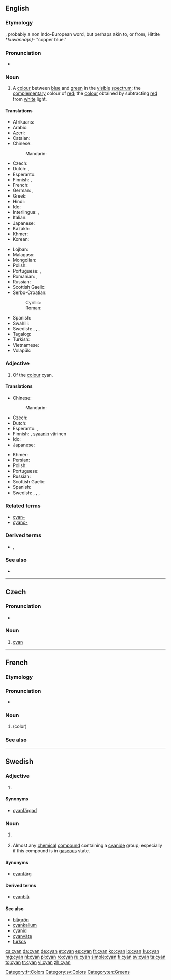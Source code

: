 {{also|Cyan|cyan-}}
==English==
{{wikipedia}}

===Etymology===
{{etyl|grc|en}} {{m|grc|κύανος||dark blue, dark blue enamel, lapis lazuli}}, probably a non Indo-European word, but perhaps akin to, or from, Hittite *''kuwanna(n)-'' "copper blue."

===Pronunciation===
* {{IPA|/ˈsaɪ.æn/|/ˈsaɪ.ən/|lang=en}}

===Noun===
{{en-noun|-|s}}

# A [[colour]] between [[blue]] and [[green]] in the [[visible]] [[spectrum]]; the [[complementary]] colour of [[red]]; the [[colour]] obtained by subtracting [[red]] from [[white]] light.
#: {{color panel|00FFFF}}

====Translations====
{{trans-top|a colour between blue and green}}
* Afrikaans: {{t|af|siaan}}
* Arabic: {{t|ar|سَمَاوِيّ|m|}}
* Azeri: {{t+|az|mavi}}
* Catalan: {{t|ca|cian|m}}
* Chinese:
*: Mandarin: {{t+|cmn|青色|tr=qīngsè|sc=Hani}}
* Czech: {{t|cs|cyan|m}}
* Dutch: {{t+|nl|cyaan|n}}, {{t|nl|appelblauwzeegroen|n}}
* Esperanto: {{t|eo|ciankoloro}}
* Finnish: {{t+|fi|sinivihreä}}, {{t+|fi|syaani}}
* French: {{t+|fr|cyan|m}}
* German: {{t+|de|Aquamarin|n}}, {{t|de|Zyan|n}}
* Greek: {{t+|el|κυανός|m}}
* Hindi: {{t+|hi|आसमानी|sc=Deva}}
* Ido: {{t+|io|ciana}}
* Interlingua: {{t|ia|cyano}}, {{t|ia|cyano blau}}
* Italian: {{t|it|ciano|m}}
* Japanese: {{t|ja|シアン|tr=shian}}
* Kazakh: {{t|kk|циан|sc=Cyrl}}
* Khmer: {{t|km|និលហរិត|tr=nil hak rit|sc=Khmr}}
* Korean: {{t|ko|청록색|tr=cheonglogsaek|sc=Kore}}
{{trans-mid}}
* Lojban: {{t|jbo|cicna}}
* Malagasy: {{t|mg|ohatra tsy ampy}}
* Mongolian: {{t|mn|шар хөх өнгө|tr=shar qöq öngö|sc=Cyrl}}
* Polish: {{t+|pl|turkus|m-in}}
* Portuguese: {{t+|pt|turquesa|f}}, {{t+|pt|ciano|m}}
* Romanian: {{t+|ro|azur|m}}, {{t+|ro|cyan|n}}
* Russian: {{t+|ru|голубо́й|m}}
* Scottish Gaelic: {{t|gd|saidhean|m}}
* Serbo-Croatian:
*: Cyrillic: {{t|sh|тиркизна|f}}
*: Roman: {{t|sh|tirkizna|f}}
* Spanish: {{t+|es|cian|m}}
* Swahili: {{t|sw|cyan}}
* Swedish: {{t+|sv|cyan}}, {{t|sv|cyanfärg}}, {{t+|sv|turkos}}, {{t|sv|turkosfärg}}
* Tagalog: {{t|tl|siyano|sc=Cyrl}}
* Turkish: {{t+|tr|camgöbeği|sc=Cyrl}}
* Vietnamese: {{t+|vi|xanh lơ|sc=Cyrl}}
* Volapük: {{t-needed|vo}}
{{trans-bottom}}

===Adjective===
{{en-adj}}

# Of the [[colour]] cyan.

====Translations====
{{trans-top|of the colour cyan}}
* Chinese:
*: Mandarin: {{t+|cmn|青色|alt=青色的|tr=qīngsè de|sc=Hani}}
* Czech: {{t+|cs|azurový|m}}
* Dutch: {{t|nl|cyaankleurig}}
* Esperanto: {{t|eo|ciankolora}}, {{t|eo|cejana}}
* Finnish: {{t+|fi|sinivihreä}}, [[syaani]]n värinen
* Ido: {{t+|io|ciana}}
* Japanese: {{t|ja|シアン色の|tr=shian’iro no}}
{{trans-mid}}
* Khmer: {{t|km|និលហរិត|tr=nil hak rit|sc=Khmr}}
* Persian: {{t|fa|سبزآبی|sc=fa-Arab}}
* Polish: {{t+|pl|turkusowy}}
* Portuguese: {{t+|pt|ciano|m}}
* Russian: {{t+|ru|голубо́й}}
* Scottish Gaelic: {{t|gd|saidhean}}
* Spanish: {{t+|es|cian}}
* Swedish: {{t+|sv|cyan}}, {{t|sv|cyanfärgad}}, {{t+|sv|turkos}}, {{t|sv|turkosfärgad}}
{{trans-bottom}}

===Related terms===
* [[cyan-]]
* [[cyano-]]

===Derived terms===
* {{l|en|haemocyanin}}, {{l|en|hemocyanin}}

===See also===
{{table:colors/en}}
* {{list:blues/en}}

----

==Czech==

===Pronunciation===
* {{IPA|/ˈt͡sɪan/|lang=cs}}

===Noun===
{{cs-noun|g=m}}

# {{lb|cs|printing}} [[cyan#English|cyan]]

{{table:colors/cs}}

----

==French==

===Etymology===
{{etyl|grc|fr}} {{m|grc|κύανος}}

===Pronunciation===
* {{IPA|/sjɑ̃/|lang=fr}}

===Noun===
{{fr-noun|m}}

# {{l|en|cyan}} (color)

===See also===
{{table:colors/fr}}

[[Category:fr:Colors]]

----

==Swedish==

===Adjective===
{{head|sv|adjective}}

# {{l|en|cyan}} {{gloss|colour}}

====Synonyms====
* [[cyanfärgad]]

===Noun===
{{head|sv|noun}}

# {{l|en|cyan}} {{qualifier|colour}}
# {{label|sv|colloquial}} Almost any [[chemical]] [[compound]] containing a [[cyanide]] group; especially if this compound is in [[gaseous]] state.

====Synonyms====
* {{sense|colour}} [[cyanfärg]]

====Derived terms====
* [[cyanblå]]

====See also====
* [[blågrön]]
* [[cyankalium]]
* [[cyanid]]
* [[cyanväte]]
* [[turkos]]

[[Category:sv:Colors]]
[[Category:en:Greens]]

[[cs:cyan]]
[[da:cyan]]
[[de:cyan]]
[[et:cyan]]
[[es:cyan]]
[[fr:cyan]]
[[ko:cyan]]
[[io:cyan]]
[[ku:cyan]]
[[mg:cyan]]
[[nl:cyan]]
[[pl:cyan]]
[[ro:cyan]]
[[ru:cyan]]
[[simple:cyan]]
[[fi:cyan]]
[[sv:cyan]]
[[ta:cyan]]
[[tg:cyan]]
[[tr:cyan]]
[[vi:cyan]]
[[zh:cyan]]